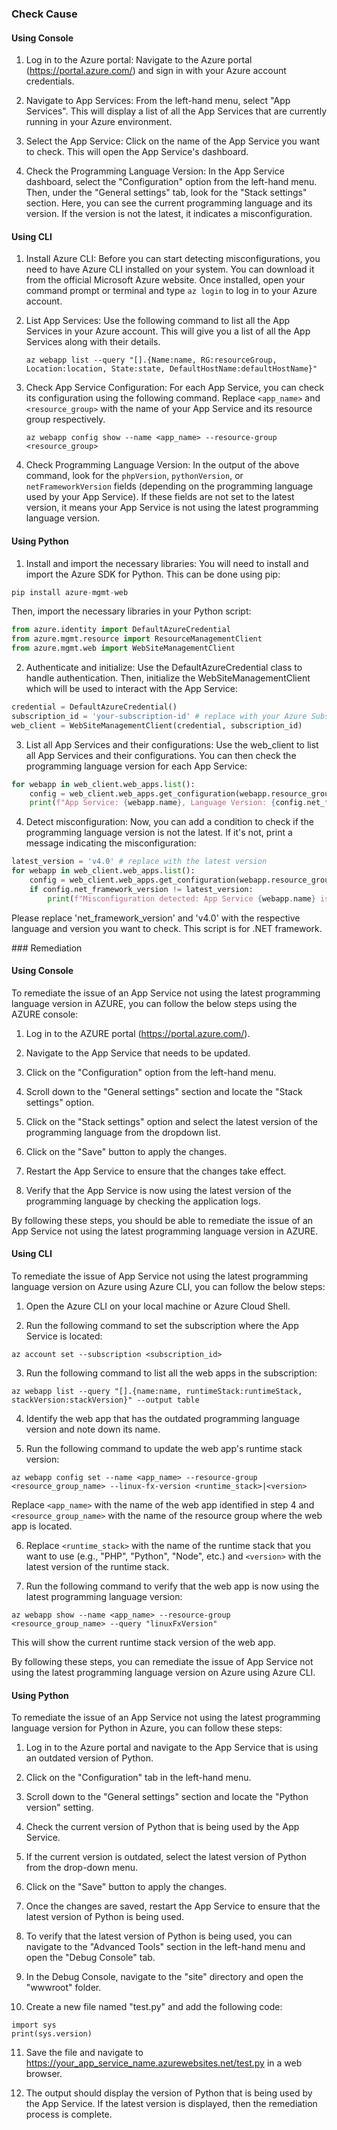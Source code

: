 

<Tabs><Tab title='Cause'>
### Check Cause

#### Using Console

1. Log in to the Azure portal: Navigate to the Azure portal (https://portal.azure.com/) and sign in with your Azure account credentials.

2. Navigate to App Services: From the left-hand menu, select "App Services". This will display a list of all the App Services that are currently running in your Azure environment.

3. Select the App Service: Click on the name of the App Service you want to check. This will open the App Service's dashboard.

4. Check the Programming Language Version: In the App Service dashboard, select the "Configuration" option from the left-hand menu. Then, under the "General settings" tab, look for the "Stack settings" section. Here, you can see the current programming language and its version. If the version is not the latest, it indicates a misconfiguration.

#### Using CLI

1. Install Azure CLI: Before you can start detecting misconfigurations, you need to have Azure CLI installed on your system. You can download it from the official Microsoft Azure website. Once installed, open your command prompt or terminal and type `az login` to log in to your Azure account.

2. List App Services: Use the following command to list all the App Services in your Azure account. This will give you a list of all the App Services along with their details.

    ```
    az webapp list --query "[].{Name:name, RG:resourceGroup, Location:location, State:state, DefaultHostName:defaultHostName}"
    ```

3. Check App Service Configuration: For each App Service, you can check its configuration using the following command. Replace `<app_name>` and `<resource_group>` with the name of your App Service and its resource group respectively.

    ```
    az webapp config show --name <app_name> --resource-group <resource_group>
    ```

4. Check Programming Language Version: In the output of the above command, look for the `phpVersion`, `pythonVersion`, or `netFrameworkVersion` fields (depending on the programming language used by your App Service). If these fields are not set to the latest version, it means your App Service is not using the latest programming language version.

#### Using Python

1. Install and import the necessary libraries: You will need to install and import the Azure SDK for Python. This can be done using pip:

```python
pip install azure-mgmt-web
```

Then, import the necessary libraries in your Python script:

```python
from azure.identity import DefaultAzureCredential
from azure.mgmt.resource import ResourceManagementClient
from azure.mgmt.web import WebSiteManagementClient
```

2. Authenticate and initialize: Use the DefaultAzureCredential class to handle authentication. Then, initialize the WebSiteManagementClient which will be used to interact with the App Service:

```python
credential = DefaultAzureCredential()
subscription_id = 'your-subscription-id' # replace with your Azure Subscription ID
web_client = WebSiteManagementClient(credential, subscription_id)
```

3. List all App Services and their configurations: Use the web_client to list all App Services and their configurations. You can then check the programming language version for each App Service:

```python
for webapp in web_client.web_apps.list():
    config = web_client.web_apps.get_configuration(webapp.resource_group, webapp.name)
    print(f"App Service: {webapp.name}, Language Version: {config.net_framework_version}")
```

4. Detect misconfiguration: Now, you can add a condition to check if the programming language version is not the latest. If it's not, print a message indicating the misconfiguration:

```python
latest_version = 'v4.0' # replace with the latest version
for webapp in web_client.web_apps.list():
    config = web_client.web_apps.get_configuration(webapp.resource_group, webapp.name)
    if config.net_framework_version != latest_version:
        print(f"Misconfiguration detected: App Service {webapp.name} is not using the latest programming language version.")
```

Please replace 'net_framework_version' and 'v4.0' with the respective language and version you want to check. This script is for .NET framework.

</Tab>

<Tab title='Remediation'>
### Remediation

#### Using Console

To remediate the issue of an App Service not using the latest programming language version in AZURE, you can follow the below steps using the AZURE console:

1. Log in to the AZURE portal (https://portal.azure.com/).

2. Navigate to the App Service that needs to be updated.

3. Click on the "Configuration" option from the left-hand menu.

4. Scroll down to the "General settings" section and locate the "Stack settings" option.

5. Click on the "Stack settings" option and select the latest version of the programming language from the dropdown list.

6. Click on the "Save" button to apply the changes.

7. Restart the App Service to ensure that the changes take effect.

8. Verify that the App Service is now using the latest version of the programming language by checking the application logs.

By following these steps, you should be able to remediate the issue of an App Service not using the latest programming language version in AZURE.

#### Using CLI

To remediate the issue of App Service not using the latest programming language version on Azure using Azure CLI, you can follow the below steps:

1. Open the Azure CLI on your local machine or Azure Cloud Shell.

2. Run the following command to set the subscription where the App Service is located:

```
az account set --subscription <subscription_id>
```

3. Run the following command to list all the web apps in the subscription:

```
az webapp list --query "[].{name:name, runtimeStack:runtimeStack, stackVersion:stackVersion}" --output table
```

4. Identify the web app that has the outdated programming language version and note down its name.

5. Run the following command to update the web app's runtime stack version:

```
az webapp config set --name <app_name> --resource-group <resource_group_name> --linux-fx-version <runtime_stack>|<version>
```

Replace `<app_name>` with the name of the web app identified in step 4 and `<resource_group_name>` with the name of the resource group where the web app is located.

6. Replace `<runtime_stack>` with the name of the runtime stack that you want to use (e.g., "PHP", "Python", "Node", etc.) and `<version>` with the latest version of the runtime stack.

7. Run the following command to verify that the web app is now using the latest programming language version:

```
az webapp show --name <app_name> --resource-group <resource_group_name> --query "linuxFxVersion"
```

This will show the current runtime stack version of the web app.

By following these steps, you can remediate the issue of App Service not using the latest programming language version on Azure using Azure CLI.

#### Using Python

To remediate the issue of an App Service not using the latest programming language version for Python in Azure, you can follow these steps:

1. Log in to the Azure portal and navigate to the App Service that is using an outdated version of Python.

2. Click on the "Configuration" tab in the left-hand menu.

3. Scroll down to the "General settings" section and locate the "Python version" setting.

4. Check the current version of Python that is being used by the App Service.

5. If the current version is outdated, select the latest version of Python from the drop-down menu.

6. Click on the "Save" button to apply the changes.

7. Once the changes are saved, restart the App Service to ensure that the latest version of Python is being used.

8. To verify that the latest version of Python is being used, you can navigate to the "Advanced Tools" section in the left-hand menu and open the "Debug Console" tab.

9. In the Debug Console, navigate to the "site" directory and open the "wwwroot" folder.

10. Create a new file named "test.py" and add the following code:

```
import sys
print(sys.version)
```

11. Save the file and navigate to https://your_app_service_name.azurewebsites.net/test.py in a web browser.

12. The output should display the version of Python that is being used by the App Service. If the latest version is displayed, then the remediation process is complete.


</Tab>
</Tabs>